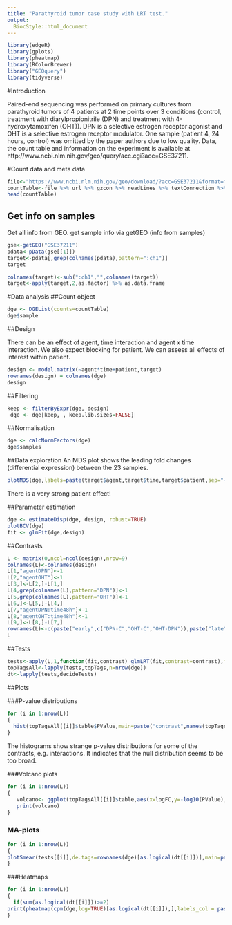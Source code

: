 ```yaml
---
title: "Parathyroid tumor case study with LRT test."
output:
  BiocStyle::html_document
---
```



```r
library(edgeR)
library(gplots)
library(pheatmap)
library(RColorBrewer)
library("GEOquery")
library(tidyverse)
```

#Introduction

Paired-end sequencing was performed on primary cultures from parathyroid tumors of 4 patients at 2 time points over 3 conditions (control, treatment with diarylpropionitrile (DPN) and treatment with 4-hydroxytamoxifen (OHT)). DPN is a selective estrogen receptor agonist and OHT is a selective estrogen receptor modulator. One sample (patient 4, 24 hours, control) was omitted by the paper authors due to low quality. Data, the count table and information on the experiment is available at http://www.ncbi.nlm.nih.gov/geo/query/acc.cgi?acc=GSE37211.

#Count data and meta data

```r
file<-"https://www.ncbi.nlm.nih.gov/geo/download/?acc=GSE37211&format=file&file=GSE37211%5Fcount%5Ftable%2Etxt%2Egz"
countTable<-file %>% url %>% gzcon %>% readLines %>% textConnection %>% read.table(.,sep="\t",header=TRUE)
head(countTable)
```

## Get info on samples
Get all info from GEO.
get sample info via getGEO (info from samples)

```r
gse<-getGEO("GSE37211")
pdata<-pData(gse[[1]])
target<-pdata[,grep(colnames(pdata),pattern=":ch1")]
target
```

```r
colnames(target)<-sub(":ch1","",colnames(target))
target<-apply(target,2,as.factor) %>% as.data.frame
```


#Data analysis
##Count object

```r
dge <- DGEList(counts=countTable)
dge$sample
```

##Design

There can be an effect of agent, time interaction and agent x time interaction. We also expect blocking for patient. We can assess all effects of interest within patient.

```r
design <- model.matrix(~agent*time+patient,target)
rownames(design) = colnames(dge)
design
```

##Filtering
```r
keep <- filterByExpr(dge, design)
 dge <- dge[keep, , keep.lib.sizes=FALSE]
```

##Normalisation
```r
dge <- calcNormFactors(dge)
dge$samples
```

##Data exploration
An MDS plot shows the leading fold changes (differential expression) between the 23 samples.
```r
plotMDS(dge,labels=paste(target$agent,target$time,target$patient,sep="-"),col=as.double(target$agent))
```

There is a very strong patient effect!

##Parameter estimation


```r
dge <- estimateDisp(dge, design, robust=TRUE)  
plotBCV(dge)
fit <- glmFit(dge,design)
```


##Contrasts

```r
L <- matrix(0,ncol=ncol(design),nrow=9)
colnames(L)<-colnames(design)
L[1,"agentDPN"]<-1
L[2,"agentOHT"]<-1
L[3,]<-L[2,]-L[1,]
L[4,grep(colnames(L),pattern="DPN")]<-1
L[5,grep(colnames(L),pattern="OHT")]<-1
L[6,]<-L[5,]-L[4,]
L[7,"agentDPN:time48h"]<-1
L[8,"agentOHT:time48h"]<-1
L[9,]<-L[8,]-L[7,]
rownames(L)<-c(paste("early",c("DPN-C","OHT-C","OHT-DPN")),paste("late",c("DPN-C","OHT-C","OHT-DPN")),paste("inter",c("DPN-C","OHT-C","OHT-DPN")))
L
```

##Tests
```r
tests<-apply(L,1,function(fit,contrast) glmLRT(fit,contrast=contrast),fit=fit)
topTagsAll<-lapply(tests,topTags,n=nrow(dge))
dt<-lapply(tests,decideTests)
```

##Plots

###P-value distributions

```r
for (i in 1:nrow(L))
{
  hist(topTagsAll[[i]]$table$PValue,main=paste("contrast",names(topTagsAll)[i]),xlab="p-value")
}
```

The histograms show strange p-value distributions for some of the contrasts, e.g. interactions. It indicates that the null distribution seems to be too broad. 

###Volcano plots
```r
for (i in 1:nrow(L))
{
   volcano<- ggplot(topTagsAll[[i]]$table,aes(x=logFC,y=-log10(PValue),color=FDR<0.05)) + geom_point() + scale_color_manual(values=c("black","red")) + ggtitle(paste("contrast",names(topTagsAll)[i]))
   print(volcano)
}
```


### MA-plots

```r
for (i in 1:nrow(L))
{
plotSmear(tests[[i]],de.tags=rownames(dge)[as.logical(dt[[i]])],main=paste("contrast",names(tests)[i]))
}
```

###Heatmaps

```r
for (i in 1:nrow(L))
{
  if(sum(as.logical(dt[[i]]))>=2)
print(pheatmap(cpm(dge,log=TRUE)[as.logical(dt[[i]]),],labels_col = paste(target$agent,target$time,target$patient,sep="-"),main=paste("contrast",names(dt)[i])))
}
```


